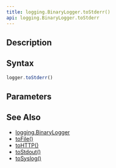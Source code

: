 ```yaml
---
title: logging.BinaryLogger.toStderr()
api: logging.BinaryLogger.toStderr
---
```


## Description

<Summary/>

## Syntax

``` js
logger.toStderr()
```

## Parameters

<Parameters/>

## See Also

* [logging.BinaryLogger](/reference/api/logging/BinaryLogger)
* [toFile()](/reference/api/logging/BinaryLogger/toFile)
* [toHTTP()](/reference/api/logging/BinaryLogger/toHTTP)
* [toStdout()](/reference/api/logging/BinaryLogger/toStdout)
* [toSyslog()](/reference/api/logging/BinaryLogger/toFile)

